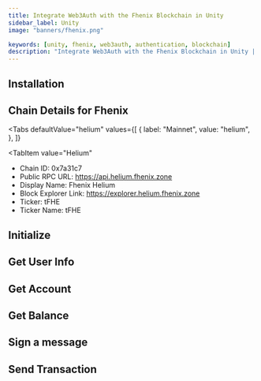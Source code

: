 ```yaml
---
title: Integrate Web3Auth with the Fhenix Blockchain in Unity
sidebar_label: Unity
image: "banners/fhenix.png"

keywords: [unity, fhenix, web3auth, authentication, blockchain]
description: "Integrate Web3Auth with the Fhenix Blockchain in Unity | Documentation - Web3Auth"
---
```



<SEO
  title="Integrate Web3Auth with the Fhenix Blockchain in Unity"
  description="Integrate Web3Auth with the Fhenix Blockchain in Unity | Documentation - Web3Auth"
  image="https://web3auth.io/docs/banners/fhenix.png"
  slug="/connect-blockchain/evm/fhenix/unity"
/>

## Installation

<InstallationSnippet />

## Chain Details for Fhenix

<Tabs
 defaultValue="helium"
  values={[
    { label: "Mainnet", value: "helium", },
  ]}
>

<TabItem
  value="Helium"
>

- Chain ID: 0x7a31c7
- Public RPC URL: https://api.helium.fhenix.zone
- Display Name: Fhenix Helium
- Block Explorer Link: https://explorer.helium.fhenix.zone
- Ticker: tFHE
- Ticker Name: tFHE

</TabItem>
</Tabs>

## Initialize

<InitialisationSnippet />

## Get User Info

<UserInfoSnippet />

## Get Account

<GetAccountSnippet />

## Get Balance

<GetBalanceSnippet />

## Sign a message

<SignMessageSnippet />

## Send Transaction

<SendTransactionSnippet />
